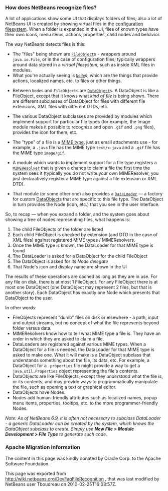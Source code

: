 <!--

    Licensed to the Apache Software Foundation (ASF) under one
    or more contributor license agreements.  See the NOTICE file
    distributed with this work for additional information
    regarding copyright ownership.  The ASF licenses this file
    to you under the Apache License, Version 2.0 (the
    "License"); you may not use this file except in compliance
    with the License.  You may obtain a copy of the License at

      http://www.apache.org/licenses/LICENSE-2.0

    Unless required by applicable law or agreed to in writing,
    software distributed under the License is distributed on an
    "AS IS" BASIS, WITHOUT WARRANTIES OR CONDITIONS OF ANY
    KIND, either express or implied.  See the License for the
    specific language governing permissions and limitations
    under the License.

-->

===How does NetBeans recognize files?===

A lot of applications show some UI that displays folders of files;  also a lot of NetBeans UI is created by showing virtual files in the [http://wiki.netbeans.org/DevFaqSystemFilesystem configuration filesystem].  When a folder is expanded in the UI, files of known types have their own icons, menu items, actions, properties, child nodes and behavior.

The way NetBeans detects files is this:  
* The "files" being shown are [http://wiki.netbeans.org/DevFaqFileObject <tt>FileObject</tt>]s - wrappers around <tt>java.io.File</tt>, or in the case of configuration files, typically wrappers around data stored in a ''virtual filesystem'', such as inside XML files in modules.  
* What you're actually seeing is <tt>[http://wiki.netbeans.org/DevFaqWhatIsANode Node]</tt>s, which are the things that provide actions, localized names, etc. to files or other things.

* Between <tt>Node</tt>s and <tt>FileObject</tt>s are <tt>[http://wiki.netbeans.org/DevFaqDataObject DataObject]s</tt>.  A DataObject is like a FileObject, except that it knows what ''kind of file'' is being shown.  There are different subclasses of DataObject for files with different file extensions, XML files with different DTDs, etc.

* The various DataObject subclasses are provided by modules which implement support for particular file types (for example, the Image module makes it possible to recognize and open <tt>.gif</tt> and <tt>.png</tt> files), provides the icon for them, etc.

* The "type" of a file is a [http://en.wikipedia.org/wiki/MIME MIME type], just as email attachments use - for example, a <code>.java</code> file has the MIME type <code>text/x-java</code> and a <code>.gif</code> file has the MIME type <code>image/gif</code>.

* A module which wants to implement support for a file type registers a <tt>[http://bits.netbeans.org/dev/javadoc/org-openide-filesystems/org/openide/filesystems/MIMEResolver.html MIMEResolver]</tt> that is given a chance to claim a file the first time the system sees it (typically you do not write your own MIMEResolver, you just declaratively register a MIME type against a file extension or XML DTD).

* That module (or some other one) also provides a <tt>[http://wiki.netbeans.org/DevFaqDataLoader DataLoader]</tt> &mdash; a factory for custom [http://wiki.netbeans.org/DevFaqDataObject DataObject]s that are specific to this file type.  The DataObject in turn provides the Node (icon, etc.) that you see in the user interface.

So, to recap &mdash; when you expand a folder, and the system goes about showing a tree of nodes representing files, what happens is:
# The child FileObjects of the folder are listed
# Each child FileObject is checked by extension (and DTD in the case of XML files) against registered MIME types / MIMEResolvers.
# Once the MIME type is known, the DataLoader for that MIME type is found
# The DataLoader is asked for a DataObject for the child FileObject
# The DataObject is asked for its ''Node delegate''
# That Node's icon and display name are shown in the UI

The results of these operations are cached as long as they are in use.  For any file on disk, there is at most 1 FileObject.  For any FileObject there is at most one DataObject (one DataObject may represent 2 files, but that is another story).  Each DataObject has exactly one Node which presents that DataObject to the user.

In other words:
* FileObjects represent "dumb" files on disk or elsewhere - a path, input and output streams, but no concept of what the file represents beyond folder versus data.
* MIMEResolvers know how to tell what MIME type a file is.  They have an order in which they are asked to claim a file.
* DataLoaders are registered against various MIME types.  When a DataObject for a file is needed, the DataLoader for that MIME type is asked to make one.  What it will make is a DataObject subclass that understands something about the file, its data, etc.  For example, a DataObject for a <code>.properties</code> file might provide a way to get a <code>java.util.Properties</code> object representing the file's contents.
* DataObjects are like FileObjects, except they ''understand'' what the file is, or its contents, and may provide ways to programmatically manipulate the file, such as opening a text or graphical editor.
* DataObjects have Nodes.  
* Nodes add human-friendly attributes such as localized names, popup menu items, properties, tooltips, etc. to the more programmer-friendly Nodes.

''Note:  As of NetBeans 6.9, it is often not necessary to subclass DataLoader - a generic DataLoader can be created by the system, which knows the DataObject subclass to create.  Simply use '''New File &gt; Module Development &gt; File Type''' to generate such code.''

===Apache Migration Information===

The content in this page was kindly donated by Oracle Corp. to the
Apache Software Foundation.

This page was exported from http://wiki.netbeans.org/DevFaqFileRecognition , 
that was last modified by NetBeans user Tboudreau 
on 2010-02-25T16:08:57Z.


